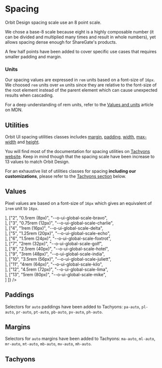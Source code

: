 
<Meta
    title="Materials/Spacing"
    id="spacing"
/>

# Spacing

Orbit Design spacing scale use an 8 point scale.

We chose a base-8 scale because eight is a highly composable number (it can be divided and multiplied many times and result in whole numbers), yet allows spacing dense enough for ShareGate's products.

A few half points have been added to cover specific use cases that requires smaller padding and margin.

### Units

Our spacing values are expressed in `rem` units based on a font-size of `16px`. We choosed `rem` units over `em` units since they are relative to the font-size of the root element instead of the parent element which can cause unexpected results when cascading.

For a deep understanding of rem units, refer to the [Values and units](https://developer.mozilla.org/en-US/docs/Learn/CSS/Building_blocks/Values_and_units) article on MDN.

## Utilities

Orbit UI spacing utilities classes includes [margin](https://tachyons.io/docs/layout/spacing/), [padding](https://tachyons.io/docs/layout/spacing/), [width](https://tachyons.io/docs/layout/widths/), [max-width](https://tachyons.io/docs/layout/max-widths/) and [height](https://tachyons.io/docs/layout/heights/).

You will find most of the documentation for spacing utilities on [Tachyons website](https://tachyons.io/docs/layout/spacing/). Keep in mind though that the spacing scale have been increase to 13 values to match Orbit Design.

For an exhaustive list of utilities classes for spacing **including our customizations**, please refer to the [Tachyons section](#tachyons) below.

## Values

Pixel values are based on a font-size of `16px` which gives an equivalent of `1rem` unit to `16px`.

<Table
    columns={[
        { title: "Scale", headerStyle: { width: "150px" } },
        { title: "Value", headerStyle: { width: "250px" }, rowClassName: "code f7 o-90" },
        { title: "Variable", headerStyle: { width: "250px" }, rowClassName: "code f7 o-90" },
        { title: "", headerStyle: { width: "300px" } }
    ]}
    rows={[
        ["1", "0.25rem (4px)", "--o-ui-global-scale-alpha", <div className="w1 h4 bg-sunray-400"></div>],
        ["2", "0.5rem (8px)", "--o-ui-global-scale-bravo", <div className="w2 h4 bg-sunray-400"></div>],
        ["3", "0.75rem (12px)", "--o-ui-global-scale-charlie", <div className="w3 h4 bg-sunray-400"></div>],
        ["4", "1rem (16px)", "--o-ui-global-scale-delta", <div className="w4 h4 bg-sunray-400"></div>],
        ["5", "1.25rem (20px)", "--o-ui-global-scale-echo", <div className="w5 h4 bg-sunray-400"></div>],
        ["6", "1.5rem (24px)", "--o-ui-global-scale-foxtrot", <div className="w6 h4 bg-sunray-400"></div>],
        ["7", "2rem (32px)", "--o-ui-global-scale-golf", <div className="w7 h4 bg-sunray-400"></div>],
        ["8", "2.5rem (40px)", "--o-ui-global-scale-hotel", <div className="w8 h4 bg-sunray-400"></div>],
        ["9", "3rem (48px)", "--o-ui-global-scale-india", <div className="w9 h4 bg-sunray-400"></div>],
        ["10", "3.5rem (56px)", "--o-ui-global-scale-juliett", <div className="w10 h4 bg-sunray-400"></div>],
        ["11", "4rem (64px)", "--o-ui-global-scale-kilo", <div className="w11 h4 bg-sunray-400"></div>],
        ["12", "4.5rem (72px)", "--o-ui-global-scale-lima", <div className="w12 h4 bg-sunray-400"></div>],
        ["13", "5rem (80px)", "--o-ui-global-scale-mike", <div className="w13 h4 bg-sunray-400"></div>]
    ]}
/>

## Paddings

Selectors for `auto` paddings have been added to Tachyons: `pa-auto`, `pl-auto`, `pr-auto`, `pt-auto`, `pb-auto`, `pv-auto`, `ph-auto`.

## Margins

Selectors for `auto` margins have been added to Tachyons: `ma-auto`, `ml-auto`, `mr-auto`, `mt-auto`, `mb-auto`, `mv-auto`, `mh-auto`.

## Tachyons

<TachyonsFile filePath="/spacing.css" />
